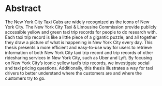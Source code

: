# Abstract {-}
The New York City Taxi Cabs are widely recognized as the icons of New York City. The New York City Taxi & Limousine Commission provide publicly accessible yellow and green taxi trip records for people to do research with. Each taxi trip record is like a little piece of a gigantic puzzle, and all together they draw a picture of what is happening in New York City every day. This thesis presents a more efficient and easy-to-use way for users to retrieve information of both New York City taxi trip record and trip records of other ridesharing services in New York City, such as Uber and Lyft. By focusing on New York City’s iconic yellow taxi’s trip records, we investigate social and taxi pricing questions. Additionally, this thesis illustrates a way for taxi drivers to better understand where the customers are and where the customers try to go.
